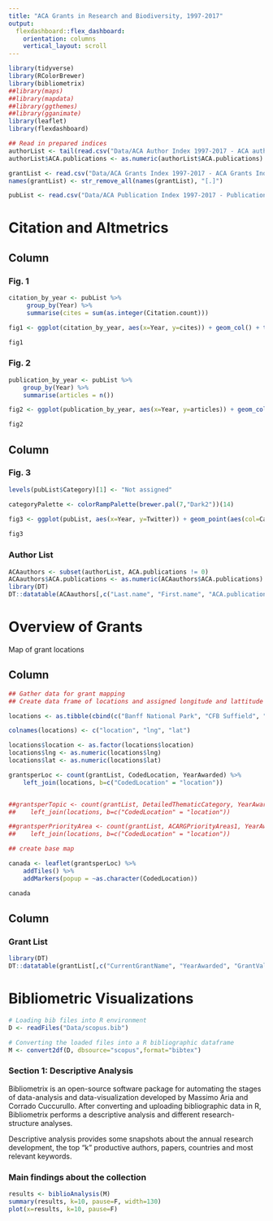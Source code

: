 ```yaml
---
title: "ACA Grants in Research and Biodiversity, 1997-2017"
output: 
  flexdashboard::flex_dashboard:
    orientation: columns
    vertical_layout: scroll
---
```


```r
library(tidyverse)
library(RColorBrewer)
library(bibliometrix)
##library(maps)
##library(mapdata)
##library(ggthemes)
##library(gganimate)
library(leaflet)
library(flexdashboard)

## Read in prepared indices
authorList <- tail(read.csv("Data/ACA Author Index 1997-2017 - ACA author index.csv", header=TRUE, stringsAsFactors = FALSE), -1)
authorList$ACA.publications <- as.numeric(authorList$ACA.publications)

grantList <- read.csv("Data/ACA Grants Index 1997-2017 - ACA Grants Index.csv", header = TRUE)
names(grantList) <- str_remove_all(names(grantList), "[.]")

pubList <- read.csv("Data/ACA Publication Index 1997-2017 - Publication index.csv")
```

Citation and Altmetrics
=====================================

Column {data-width=500}
-------------------------------------
### Fig. 1

```r
citation_by_year <- pubList %>% 
     group_by(Year) %>% 
     summarise(cites = sum(as.integer(Citation.count))) 

fig1 <- ggplot(citation_by_year, aes(x=Year, y=cites)) + geom_col() + theme_classic() + labs(title="Citations by Year of Publication", x="Publication Year", y="Number of Citations")

fig1
```

### Fig. 2

```r
publication_by_year <- pubList %>%
    group_by(Year) %>%
    summarise(articles = n())

fig2 <- ggplot(publication_by_year, aes(x=Year, y=articles)) + geom_col() + theme_classic() + labs(title = "Number of Publications by Year", x="Publication Year", y="Articles") + geom_line(data = citation_by_year, aes(x=Year, y=cites/25, colour = "red"), show.legend = FALSE) + scale_y_continuous(sec.axis = sec_axis(~ . *20, breaks = waiver(), labels = waiver(), name = "Citations"))

fig2
```

Column {data-width=500}
-------------------------------------
### Fig. 3

```r
levels(pubList$Category)[1] <- "Not assigned"

categoryPalette <- colorRampPalette(brewer.pal(7,"Dark2"))(14)

fig3 <- ggplot(pubList, aes(x=Year, y=Twitter)) + geom_point(aes(col=Category, size=Twitter)) + theme_classic() + labs(title="Tweets and ReTweets of ACA-funded Publications", y="Number of Tweets and ReTweets", x="Year of Publication") + scale_colour_manual(values = categoryPalette)
 
fig3
```

### Author List 

```r

ACAauthors <- subset(authorList, ACA.publications != 0)
ACAauthors$ACA.publications <- as.numeric(ACAauthors$ACA.publications)
library(DT)
DT::datatable(ACAauthors[,c("Last.name", "First.name", "ACA.publications")], rownames = FALSE, options = list(pageLength = 10))
```

Overview of Grants
=====================================

Map of grant locations

Column {data-width=600}
-------------------------------------
```r
## Gather data for grant mapping
## Create data frame of locations and assigned longitude and lattitude

locations <- as.tibble(cbind(c("Banff National Park", "CFB Suffield", "Elk Island National Park", "Foothills", "Jasper National Park", "Mountain", "Northern Boreal", "Parkland", "Prairie", "Waterton Lakes National Park", "Wood Buffalo National Park", "Unknown", ""), c("-115.92797", "-111.175004", "-112.857157", "-116.817049", "-117.954272", "-116.476799", "-116.569466", "-111.575478", "-112.336827", "-113.916624", "-112.876509", "-113.528040", "-113.528040"), c("51.496746", "50.277093", "53.608301", "54.187166", "52.873331", "52.37858", "57.015187", "52.990867", "50.583973", "49.083404", "59.439519", "53.526210", "53.524449")))

colnames(locations) <- c("location", "lng", "lat")

locations$location <- as.factor(locations$location)
locations$lng <- as.numeric(locations$lng)
locations$lat <- as.numeric(locations$lat)

grantsperLoc <- count(grantList, CodedLocation, YearAwarded) %>%
    left_join(locations, b=c("CodedLocation" = "location"))


##grantsperTopic <- count(grantList, DetailedThematicCategory, YearAwarded) %>%
##    left_join(locations, b=c("CodedLocation" = "location"))

##grantsperPriorityArea <- count(grantList, ACARGPriorityAreas1, YearAwarded) %>%
##    left_join(locations, b=c("CodedLocation" = "location"))

## create base map

canada <- leaflet(grantsperLoc) %>%
    addTiles() %>%
    addMarkers(popup = ~as.character(CodedLocation))

canada

```

Column {data-width=400}
-------------------------------------

### Grant List

```r

library(DT)
DT::datatable(grantList[,c("CurrentGrantName", "YearAwarded", "GrantValue", "ProjectTitle", "CodedLocation")], rownames = FALSE, filter = "top", options = list(pageLength = 10))
```

Bibliometric Visualizations
=====================================

```r
# Loading bib files into R environment
D <- readFiles("Data/scopus.bib")

# Converting the loaded files into a R bibliographic dataframe
M <- convert2df(D, dbsource="scopus",format="bibtex")
```

### Section 1: Descriptive Analysis

Bibliometrix is an open-source software package for automating the stages of data-analysis and data-visualization developed by Massimo Aria and Corrado Cuccurullo. After converting and uploading bibliographic data in R, Bibliometrix performs a descriptive analysis and different research-structure analyses.

Descriptive analysis provides some snapshots about the annual research development, the top "k" productive authors, papers, countries and most relevant keywords.

### Main findings about the collection

```r
results <- biblioAnalysis(M)
summary(results, k=10, pause=F, width=130)
plot(x=results, k=10, pause=F)
```
